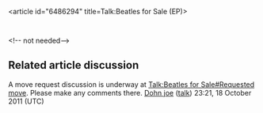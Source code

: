 <article id="6486294" title=Talk:Beatles for Sale (EP)>
	<talkpage id="6486294" title="Talk:Beatles for Sale (EP)">
{{WPBeatles
|class=Start
|importance=Low
|martin =yes
|also-beatles =yes
|display=Beatles
|album =yes
|song =
|album-importance =
|song-importance =
|attention =yes
}}&lt;!--{{Album}} not needed--&gt;

== Related article discussion ==

A move request discussion is underway at [[Talk:Beatles for Sale#Requested move]]. Please make any comments there. [[User:Dohn joe|Dohn joe]] ([[User talk:Dohn joe|talk]]) 23:21, 18 October 2011 (UTC)
	</talkpage>
</article>